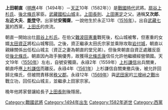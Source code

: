 {{expand|time=2018-05-17T08:20:01+00:00}}
{{unreferenced|time=2018-05-17T08:20:01+00:00}}
{{Japanese|japanese=上田 朝直|kana=うえだ ともなお|romaji=Ueda Tomonao}}
'''上田朝直'''（[[明應_(日本)|明應]]4年（1494年）－[[天正_(日本)|天正]]10年（1582年））是[[战国时代_(日本)|戰國時代]]武將。[[扇谷上杉氏|扇谷上杉氏]]、[[後北條氏|後北條氏]]家臣。[[武藏國|武藏國]][[松山城|松山城]]主。[[上田長則|上田長則]]、[[上田憲定|上田憲定]]之父。通稱'''又次郎'''、'''左近大夫'''、'''[[能登國|能登]]守'''。出家號'''安獨齋'''。一說他生於永正13年（[[1516年|1516年]]）。出自[[武藏七黨|武藏七黨]]的西黨，[[上田氏|上田氏]]的庶流。

朝直一開始出仕[[扇谷上杉氏|扇谷上杉氏]]。在伯父[[難波田憲重|難波田憲重]]戰死後，松山城被奪，但憲重的女婿[[太田資正|太田資正]]將松山城奪回。之後，資正繼承太田氏宗家並乘隙攻取[[岩付城|岩付城]]，朝直以親緣關係出任松山城主（資正之妻為朝直的堂兄弟）。但後來朝直自資正處離反臣從[[後北條氏|後北條氏]]。朝直因內政手腕優秀，故獲得[[北條氏康|北條氏康]]信任允許他繼續經營領國。天文19年（[[1550年|1550年]]）左右，自號安獨齋。永祿2年（1559年）[[上杉謙信|上杉謙信]]出兵關東，朝直呼應[[上杉謙信|上杉謙信]]而離反。永祿4年（[[1561年|1561年]]）上杉謙信自關東撤兵後，被允許回歸北條氏，但被問責移居[[秩父郡|秩父郡]]。永祿12年（[[1569年|1569年]]）與[[武田家|武田家]]的[[三增峠之戰|三增峠之戰]]出戰立功，回任松山城主，並繼承上田家宗家。

晚年他將家督讓給長子[[上田長則|上田長則]]後隱居。

{{DEFAULTSORT:Ueda Tomonao}}
[[Category:戰國武將|Category:戰國武將]]
[[Category:1494年出生|Category:1494年出生]]
[[Category:1582年逝世|Category:1582年逝世]]
[[Category:西黨|Category:西黨]]